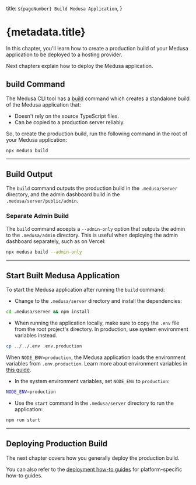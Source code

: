   title: `${pageNumber} Build Medusa Application`,
}

# {metadata.title}

In this chapter, you'll learn how to create a production build of your Medusa application to be deployed to a hosting provider.

Next chapters explain how to deploy the Medusa application.

## build Command

The Medusa CLI tool has a [build](!resources!/medusa-cli/commands/build) command which creates a standalone build of the Medusa application that:

- Doesn't rely on the source TypeScript files.
- Can be copied to a production server reliably.

So, to create the production build, run the following command in the root of your Medusa application:

```bash
npx medusa build
```

---

## Build Output

The `build` command outputs the production build in the `.medusa/server` directory, and the admin dashboard build in the `.medusa/server/public/admin`.

### Separate Admin Build

The `build` command accepts a `--admin-only` option that outputs the admin to the `.medusa/admin` directory. This is useful when deploying the admin dashboard separately, such as on Vercel:

```bash
npx medusa build --admin-only
```

---

## Start Built Medusa Application

To start the Medusa application after running the `build` command:

- Change to the `.medusa/server` directory and install the dependencies:

```bash npm2yarn
cd .medusa/server && npm install
```

- When running the application locally, make sure to copy the `.env` file from the root project's directory. In production, use system environment variables instead.

```bash title=".medusa/server"
cp ../../.env .env.production
```

<Note>

When `NODE_ENV=production`, the Medusa application loads the environment variables from `.env.production`. Learn more about environment variables in [this guide](../fundamentals/environment-variables/page.mdx).

</Note>

- In the system environment variables, set `NODE_ENV` to `production`:

```bash
NODE_ENV=production
```

- Use the `start` command in the `.medusa/server` directory to run the application:

```bash npm2yarn title=".medusa/server"
npm run start
```

---

## Deploying Production Build

The next chapter covers how you generally deploy the production build.

You can also refer to the [deployment how-to guides](!resources!/deployment) for platform-specific how-to guides.
